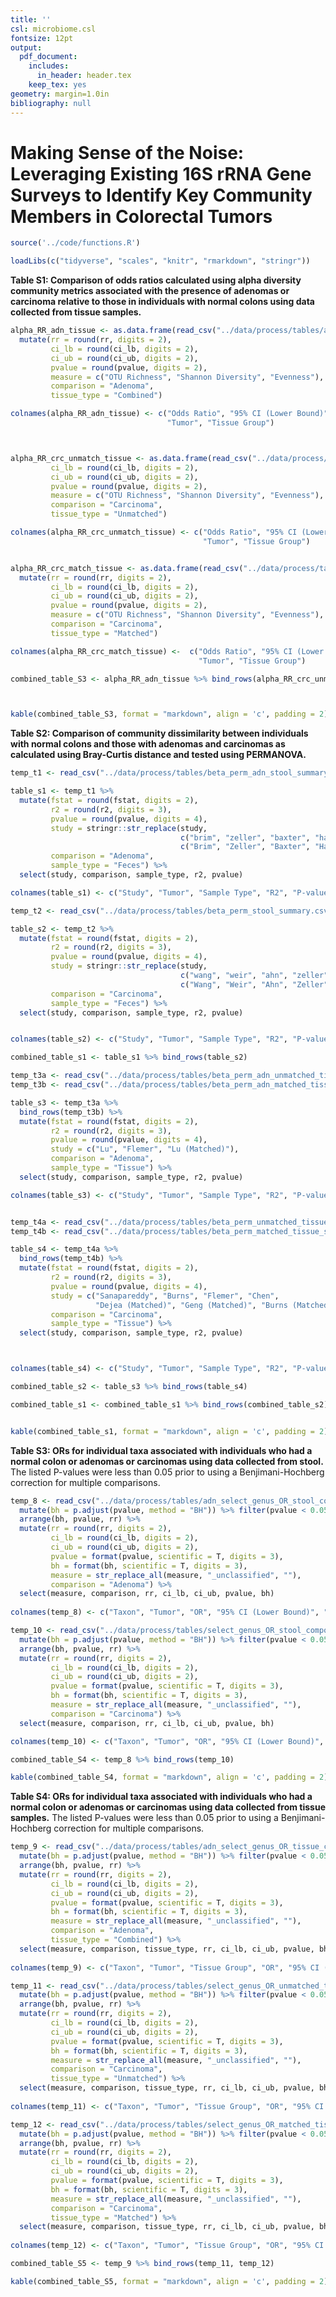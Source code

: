 ```yaml
---
title: ''
csl: microbiome.csl
fontsize: 12pt
output:
  pdf_document:
    includes:
      in_header: header.tex
    keep_tex: yes
geometry: margin=1.0in
bibliography: null
---
```


# Making Sense of the Noise: Leveraging Existing 16S rRNA Gene Surveys to Identify Key Community Members in Colorectal Tumors

\vspace{10mm}

\begin{center}
Marc A Sze and Patrick D Schloss

\vspace{10mm}

Supplemental
\end{center}


\newpage

```r

source('../code/functions.R')

loadLibs(c("tidyverse", "scales", "knitr", "rmarkdown", "stringr"))

```


**Table S1: Comparison of odds ratios calculated using alpha diversity community metrics associated with the presence of adenomas or carcinoma relative to those in individuals with normal colons using data collected from tissue samples.**

\footnotesize

```r

alpha_RR_adn_tissue <- as.data.frame(read_csv("../data/process/tables/alpha_adn_OR_tissue_composite.csv")) %>% 
  mutate(rr = round(rr, digits = 2), 
         ci_lb = round(ci_lb, digits = 2), 
         ci_ub = round(ci_ub, digits = 2), 
         pvalue = round(pvalue, digits = 2), 
         measure = c("OTU Richness", "Shannon Diversity", "Evenness"), 
         comparison = "Adenoma", 
         tissue_type = "Combined")

colnames(alpha_RR_adn_tissue) <- c("Odds Ratio", "95% CI (Lower Bound)", "95% CI (Upper Bound)", "P-value", "Measure", 
                                   "Tumor", "Tissue Group")



alpha_RR_crc_unmatch_tissue <- as.data.frame(read_csv("../data/process/tables/alpha_OR_unmatched_tissue_composite.csv")) %>%   mutate(rr = round(rr, digits = 2), 
         ci_lb = round(ci_lb, digits = 2), 
         ci_ub = round(ci_ub, digits = 2), 
         pvalue = round(pvalue, digits = 2), 
         measure = c("OTU Richness", "Shannon Diversity", "Evenness"), 
         comparison = "Carcinoma", 
         tissue_type = "Unmatched")

colnames(alpha_RR_crc_unmatch_tissue) <- c("Odds Ratio", "95% CI (Lower Bound)", "95% CI (Upper Bound)", "P-value", "Measure", 
                                           "Tumor", "Tissue Group")


alpha_RR_crc_match_tissue <- as.data.frame(read_csv("../data/process/tables/alpha_OR_matched_tissue_composite.csv")) %>% 
  mutate(rr = round(rr, digits = 2), 
         ci_lb = round(ci_lb, digits = 2), 
         ci_ub = round(ci_ub, digits = 2), 
         pvalue = round(pvalue, digits = 2), 
         measure = c("OTU Richness", "Shannon Diversity", "Evenness"), 
         comparison = "Carcinoma", 
         tissue_type = "Matched")

colnames(alpha_RR_crc_match_tissue) <-  c("Odds Ratio", "95% CI (Lower Bound)", "95% CI (Upper Bound)", "P-value", "Measure", 
                                          "Tumor", "Tissue Group")

combined_table_S3 <- alpha_RR_adn_tissue %>% bind_rows(alpha_RR_crc_unmatch_tissue, alpha_RR_crc_match_tissue)



kable(combined_table_S3, format = "markdown", align = 'c', padding = 2)
```


\normalsize

\newpage

**Table S2: Comparison of community dissimilarity between individuals with normal colons and those with adenomas and carcinomas as calculated using Bray-Curtis distance and tested using PERMANOVA.**

```r

temp_t1 <- read_csv("../data/process/tables/beta_perm_adn_stool_summary.csv")

table_s1 <- temp_t1 %>% 
  mutate(fstat = round(fstat, digits = 2), 
         r2 = round(r2, digits = 3), 
         pvalue = round(pvalue, digits = 4), 
         study = stringr::str_replace(study, 
                                      c("brim", "zeller", "baxter", "hale"), 
                                      c("Brim", "Zeller", "Baxter", "Hale")), 
         comparison = "Adenoma", 
         sample_type = "Feces") %>% 
  select(study, comparison, sample_type, r2, pvalue)

colnames(table_s1) <- c("Study", "Tumor", "Sample Type", "R2", "P-value")

temp_t2 <- read_csv("../data/process/tables/beta_perm_stool_summary.csv")

table_s2 <- temp_t2 %>% 
  mutate(fstat = round(fstat, digits = 2), 
         r2 = round(r2, digits = 3), 
         pvalue = round(pvalue, digits = 4), 
         study = stringr::str_replace(study, 
                                      c("wang", "weir", "ahn", "zeller", "baxter", "hale", "flemer"), 
                                      c("Wang", "Weir", "Ahn", "Zeller", "Baxter", "Hale", "Flemer")), 
         comparison = "Carcinoma", 
         sample_type = "Feces") %>% 
  select(study, comparison, sample_type, r2, pvalue)


colnames(table_s2) <- c("Study", "Tumor", "Sample Type", "R2", "P-value")

combined_table_s1 <- table_s1 %>% bind_rows(table_s2)

temp_t3a <- read_csv("../data/process/tables/beta_perm_adn_unmatched_tissue_summary.csv")
temp_t3b <- read_csv("../data/process/tables/beta_perm_adn_matched_tissue_summary.csv")

table_s3 <- temp_t3a %>% 
  bind_rows(temp_t3b) %>% 
  mutate(fstat = round(fstat, digits = 2), 
         r2 = round(r2, digits = 3), 
         pvalue = round(pvalue, digits = 4), 
         study = c("Lu", "Flemer", "Lu (Matched)"), 
         comparison = "Adenoma", 
         sample_type = "Tissue") %>% 
  select(study, comparison, sample_type, r2, pvalue)

colnames(table_s3) <- c("Study", "Tumor", "Sample Type", "R2", "P-value")


temp_t4a <- read_csv("../data/process/tables/beta_perm_unmatched_tissue_summary.csv")
temp_t4b <- read_csv("../data/process/tables/beta_perm_matched_tissue_summary.csv")

table_s4 <- temp_t4a %>% 
  bind_rows(temp_t4b) %>% 
  mutate(fstat = round(fstat, digits = 2), 
         r2 = round(r2, digits = 3), 
         pvalue = round(pvalue, digits = 4), 
         study = c("Sanapareddy", "Burns", "Flemer", "Chen", 
                   "Dejea (Matched)", "Geng (Matched)", "Burns (Matched)"), 
         comparison = "Carcinoma", 
         sample_type = "Tissue") %>% 
  select(study, comparison, sample_type, r2, pvalue)



colnames(table_s4) <- c("Study", "Tumor", "Sample Type", "R2", "P-value")

combined_table_s2 <- table_s3 %>% bind_rows(table_s4)

combined_table_s1 <- combined_table_s1 %>% bind_rows(combined_table_s2)


kable(combined_table_s1, format = "markdown", align = 'c', padding = 2)
```

\newpage




**Table S3: ORs for individual taxa associated with individuals who had a normal colon or adenomas or carcinomas using data collected from stool.** The listed P-values were less than 0.05 prior to using a Benjimani-Hochberg correction for multiple comparisons.

\footnotesize

```r

temp_8 <- read_csv("../data/process/tables/adn_select_genus_OR_stool_composite.csv") %>% 
  mutate(bh = p.adjust(pvalue, method = "BH")) %>% filter(pvalue < 0.05) %>% 
  arrange(bh, pvalue, rr) %>% 
  mutate(rr = round(rr, digits = 2), 
         ci_lb = round(ci_lb, digits = 2), 
         ci_ub = round(ci_ub, digits = 2), 
         pvalue = format(pvalue, scientific = T, digits = 3), 
         bh = format(bh, scientific = T, digits = 3), 
         measure = str_replace_all(measure, "_unclassified", ""), 
         comparison = "Adenoma") %>% 
  select(measure, comparison, rr, ci_lb, ci_ub, pvalue, bh)
  
colnames(temp_8) <- c("Taxon", "Tumor", "OR", "95% CI (Lower Bound)", "95% CI (Upper Bound)", "P-value", "BH")

temp_10 <- read_csv("../data/process/tables/select_genus_OR_stool_composite.csv") %>% 
  mutate(bh = p.adjust(pvalue, method = "BH")) %>% filter(pvalue < 0.05) %>% 
  arrange(bh, pvalue, rr) %>% 
  mutate(rr = round(rr, digits = 2), 
         ci_lb = round(ci_lb, digits = 2), 
         ci_ub = round(ci_ub, digits = 2), 
         pvalue = format(pvalue, scientific = T, digits = 3), 
         bh = format(bh, scientific = T, digits = 3), 
         measure = str_replace_all(measure, "_unclassified", ""), 
         comparison = "Carcinoma") %>% 
  select(measure, comparison, rr, ci_lb, ci_ub, pvalue, bh)

colnames(temp_10) <- c("Taxon", "Tumor", "OR", "95% CI (Lower Bound)", "95% CI (Upper Bound)", "P-value", "BH")

combined_table_S4 <- temp_8 %>% bind_rows(temp_10)

kable(combined_table_S4, format = "markdown", align = 'c', padding = 2)

```

\normalsize

\newpage

\blandscape

**Table S4: ORs for individual taxa associated with individuals who had a normal colon or adenomas or carcinomas using data collected from tissue samples.** The listed P-values were less than 0.05 prior to using a Benjimani-Hochberg correction for multiple comparisons.


\footnotesize

```r

temp_9 <- read_csv("../data/process/tables/adn_select_genus_OR_tissue_composite.csv") %>% 
  mutate(bh = p.adjust(pvalue, method = "BH")) %>% filter(pvalue < 0.05) %>% 
  arrange(bh, pvalue, rr) %>% 
  mutate(rr = round(rr, digits = 2), 
         ci_lb = round(ci_lb, digits = 2), 
         ci_ub = round(ci_ub, digits = 2), 
         pvalue = format(pvalue, scientific = T, digits = 3), 
         bh = format(bh, scientific = T, digits = 3), 
         measure = str_replace_all(measure, "_unclassified", ""), 
         comparison = "Adenoma", 
         tissue_type = "Combined") %>% 
  select(measure, comparison, tissue_type, rr, ci_lb, ci_ub, pvalue, bh)
  
colnames(temp_9) <- c("Taxon", "Tumor", "Tissue Group", "OR", "95% CI (Lower Bound)", "95% CI (Upper Bound)", "P-value", "BH")

temp_11 <- read_csv("../data/process/tables/select_genus_OR_unmatched_tissue_composite.csv") %>% 
  mutate(bh = p.adjust(pvalue, method = "BH")) %>% filter(pvalue < 0.05) %>% 
  arrange(bh, pvalue, rr) %>% 
  mutate(rr = round(rr, digits = 2), 
         ci_lb = round(ci_lb, digits = 2), 
         ci_ub = round(ci_ub, digits = 2), 
         pvalue = format(pvalue, scientific = T, digits = 3), 
         bh = format(bh, scientific = T, digits = 3), 
         measure = str_replace_all(measure, "_unclassified", ""), 
         comparison = "Carcinoma", 
         tissue_type = "Unmatched") %>% 
  select(measure, comparison, tissue_type, rr, ci_lb, ci_ub, pvalue, bh)
  
colnames(temp_11) <- c("Taxon", "Tumor", "Tissue Group", "OR", "95% CI (Lower Bound)", "95% CI (Upper Bound)", "P-value", "BH")

temp_12 <- read_csv("../data/process/tables/select_genus_OR_matched_tissue_composite.csv") %>% 
  mutate(bh = p.adjust(pvalue, method = "BH")) %>% filter(pvalue < 0.05) %>% 
  arrange(bh, pvalue, rr) %>% 
  mutate(rr = round(rr, digits = 2), 
         ci_lb = round(ci_lb, digits = 2), 
         ci_ub = round(ci_ub, digits = 2), 
         pvalue = format(pvalue, scientific = T, digits = 3), 
         bh = format(bh, scientific = T, digits = 3), 
         measure = str_replace_all(measure, "_unclassified", ""), 
         comparison = "Carcinoma", 
         tissue_type = "Matched") %>% 
  select(measure, comparison, tissue_type, rr, ci_lb, ci_ub, pvalue, bh)
  
colnames(temp_12) <- c("Taxon", "Tumor", "Tissue Group", "OR", "95% CI (Lower Bound)", "95% CI (Upper Bound)", "P-value", "BH")

combined_table_S5 <- temp_9 %>% bind_rows(temp_11, temp_12)

kable(combined_table_S5, format = "markdown", align = 'c', padding = 2)

```

\normalsize

\elandscape
\newpage



